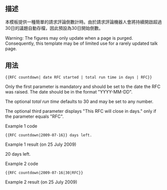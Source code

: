 {{NoteTA|G1=MediaWiki}}{{Documentation subpage}}
<!-- PLEASE ADD CATEGORIES AND INTERWIKIS AT THE BOTTOM OF THIS PAGE -->

==描述==
本模板提供一種簡單的請求評論倒數計時。由於請求評論機器人會將持續開啟超過30日的議題自動存檔，因此預設為30日開始倒數。

Warning: The figures may only update when a page is purged. Consequently, this template may be of limited use for a rarely updated talk page.

==用法==
 <nowiki>{{RFC countdown| date RFC started | total run time in days | RFC}}</nowiki>

Only the first parameter is mandatory and should be set to the date the RFC was raised. The date should be in the format "YYYY-MM-DD".

The optional ''total run time'' defaults to 30 and may be set to any number.

The optional third parameter displays "This RFC will close in <n> days." only if the parameter equals "RFC".

;Example 1 code
 <nowiki>{{RFC countdown|2009-07-16}} days left.</nowiki>
;Example 1 result (on 25 July 2009)
20 days left.

;Example 2 code
 <nowiki>{{RFC countdown|2009-07-16|30|RFC}}</nowiki>
;Example 2 result (on 25 July 2009)
{{small|This RFC will close in 20 days.}}
<includeonly>
<!-- CATEGORIES AND INTERWIKIS HERE, THANKS -->

</includeonly>
